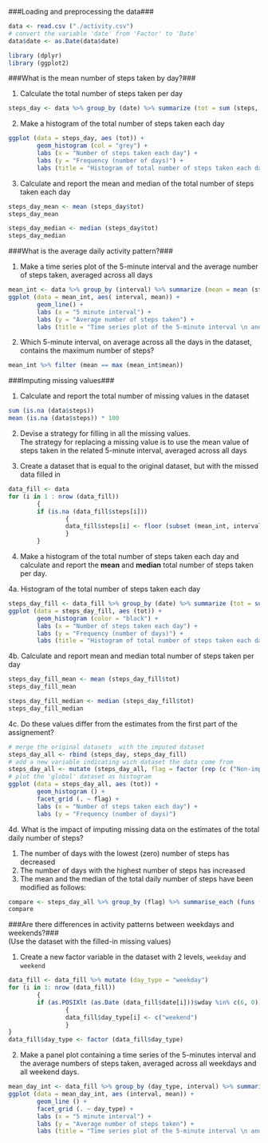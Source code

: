 ###Loading and preprocessing the data###    
```r
data <- read.csv ("./activity.csv")
# convert the variable 'date' from 'Factor' to 'Date'
data$date <- as.Date(data$date)
```

``` r
library (dplyr)
library (ggplot2)
```

###What is the mean number of steps taken by day?###    
 
1. Calculate the total number of steps taken per day  
```r
steps_day <- data %>% group_by (date) %>% summarize (tot = sum (steps, na.rm = TRUE))
```
  
2. Make a histogram of the total number of steps taken each day      
```r
ggplot (data = steps_day, aes (tot)) + 
        geom_histogram (col = "grey") +
        labs (x = "Number of steps taken each day") +
        labs (y = "Frequency (number of days)") +
        labs (title = "Histogram of total number of steps taken each day")
```

3. Calculate and report the mean and median of the total number of steps taken each day    
```r
steps_day_mean <- mean (steps_day$tot)
steps_day_mean
```

```r
steps_day_median <- median (steps_day$tot)
steps_day_median
```
    
    
###What is the average daily activity pattern?###  
  
1. Make a time series plot of the 5-minute interval and the average number of steps taken, averaged across all days  
```r
mean_int <- data %>% group_by (interval) %>% summarize (mean = mean (steps, na.rm = TRUE))
ggplot (data = mean_int, aes( interval, mean)) + 
        geom_line() + 
        labs (x = "5 minute interval") +
        labs (y = "Average number of steps taken") +
        labs (title = "Time series plot of the 5-minute interval \n and the average number of steps taken, averaged across all days ")
```

2. Which 5-minute interval, on average across all the days in the dataset, contains the maximum number of steps?  
```r
mean_int %>% filter (mean == max (mean_int$mean))
```
  
  
###Imputing missing values###  

1. Calculate and report the total number of missing values in the dataset  
```r
sum (is.na (data$steps))
mean (is.na (data$steps)) * 100
```


2. Devise a strategy for filling in all the missing values.   
The strategy for replacing a missing value is to use the mean value of steps taken in the related 5-minute interval, averaged across all days  

3. Create a dataset that is equal to the original dataset, but with the missed data filled in  
```r
data_fill <- data
for (i in 1 : nrow (data_fill))
        {
        if (is.na (data_fill$steps[i]))
                {
                data_fill$steps[i] <- floor (subset (mean_int, interval == data_fill$interval[i])$mean)
                }
        }
```
  
4. Make a histogram of the total number of steps taken each day and calculate and report the **mean** and **median** total number of steps taken per day.   
  
4a. Histogram of the total number of steps taken each day  
```r
steps_day_fill <- data_fill %>% group_by (date) %>% summarize (tot = sum (steps))
ggplot (data = steps_day_fill, aes (tot)) + 
        geom_histogram (color = "black") +
        labs (x = "Number of steps taken each day") +
        labs (y = "Frequency (number of days)") +
        labs (title = "Histogram of total number of steps taken each day. \n (A missing value has been replaced by the mean value \n of the related 5-minute interval, averaged across all days)")
```

4b. Calculate and report mean and median total number of steps taken per day  
```r
steps_day_fill_mean <- mean (steps_day_fill$tot)
steps_day_fill_mean
```

```r
steps_day_fill_median <- median (steps_day_fill$tot)
steps_day_fill_median
```

4c. Do these values differ from the estimates from the first part of the assignement?  
```r
# merge the original datasets  with the imputed dataset
steps_day_all <- rbind (steps_day, steps_day_fill)
# add a new variable indicating wich dataset the data come from
steps_day_all <- mutate (steps_day_all, flag = factor (rep (c ("Non-imputed NAs", "Imputed NAs"), c (nrow (steps_day), nrow (steps_day_fill)))))
# plot the 'global' dataset as histogram
ggplot (data = steps_day_all, aes (tot)) + 
        geom_histogram () +
        facet_grid (. ~ flag) +
        labs (x = "Number of steps taken each day") +
        labs (y = "Frequency (number of days)")
```

4d. What is the impact of imputing missing data on the estimates of the total daily number of steps? 

1. The number of days with the lowest (zero) number of steps has decreased  
2. The number of days with the highest number of steps has increased 
3. The mean and the median of the total daily number of steps have been modified as follows:  
```r
compare <- steps_day_all %>% group_by (flag) %>% summarise_each (funs (mean (., na.rm = TRUE), median (., na.rm = TRUE)), tot) 
compare
```
  
  
###Are there differences in activity patterns between weekdays and weekends?###  
(Use the dataset with the filled-in missing values)  

1. Create a new factor variable in the dataset with 2 levels, `weekday` and `weekend`
```r
data_fill <- data_fill %>% mutate (day_type = "weekday") 
for (i in 1: nrow (data_fill))
        {
        if (as.POSIXlt (as.Date (data_fill$date[i]))$wday %in% c(6, 0))
                {
                data_fill$day_type[i] <- c("weekend")
                }
}
data_fill$day_type <- factor (data_fill$day_type)
```

2. Make a panel plot containing a time series of the 5-minutes interval and the average numbers of steps taken, averaged across all weekdays and all weekend days.
```r
mean_day_int <- data_fill %>% group_by (day_type, interval) %>% summarize (mean = mean (steps))
ggplot (data = mean_day_int, aes (interval, mean)) +
        geom_line () +
        facet_grid (. ~ day_type) +
        labs (x = "5 minute interval") +
        labs (y = "Average number of steps taken") +
        labs (title = "Time series plot of the 5-minute interval \n and the average number of steps taken,\n averaged across all weekdays and all weekends ")
```


